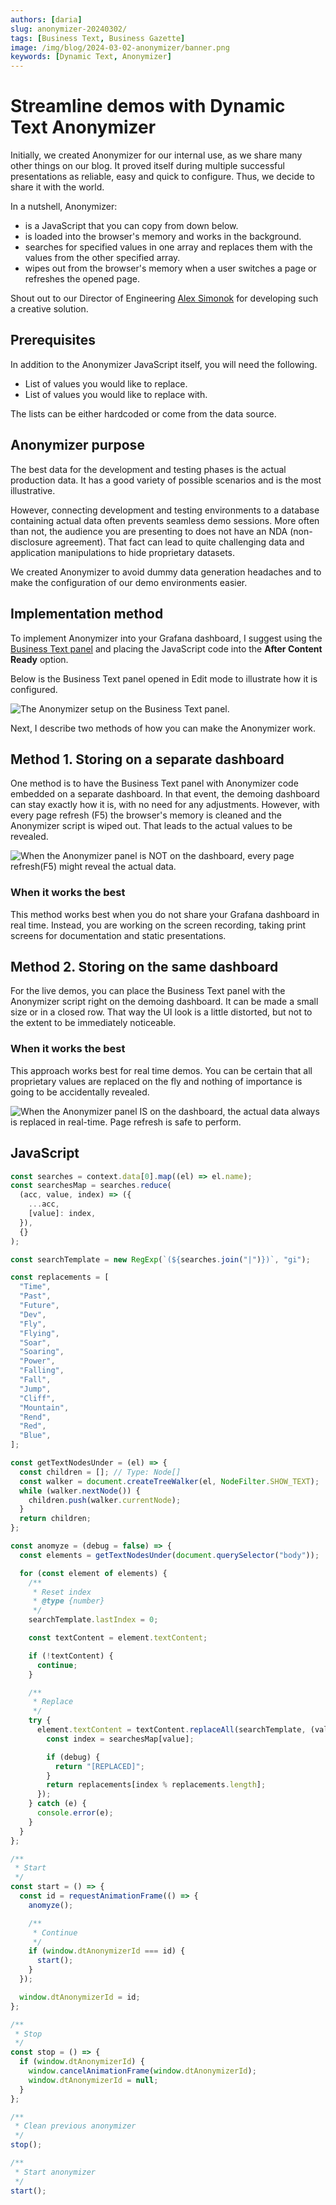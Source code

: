 ```yaml
---
authors: [daria]
slug: anonymizer-20240302/
tags: [Business Text, Business Gazette]
image: /img/blog/2024-03-02-anonymizer/banner.png
keywords: [Dynamic Text, Anonymizer]
---
```



# Streamline demos with Dynamic Text Anonymizer

Initially, we created Anonymizer for our internal use, as we share many other things on our blog. It proved itself during multiple successful presentations as reliable, easy and quick to configure. Thus, we decide to share it with the world.

In a nutshell, Anonymizer:

- is a JavaScript that you can copy from down below.
- is loaded into the browser's memory and works in the background.
- searches for specified values in one array and replaces them with the values from the other specified array.
- wipes out from the browser's memory when a user switches a page or refreshes the opened page.

<Youtube
  id="FMSEGGFbJy0"
  title="Convert dashboard values on the fly for demo purposes."
/>

Shout out to our Director of Engineering [Alex Simonok](https://github.com/asimonok) for developing such a creative solution.

## Prerequisites

In addition to the Anonymizer JavaScript itself, you will need the following.

- List of values you would like to replace.
- List of values you would like to replace with.

The lists can be either hardcoded or come from the data source.

## Anonymizer purpose

The best data for the development and testing phases is the actual production data. It has a good variety of possible scenarios and is the most illustrative.

However, connecting development and testing environments to a database containing actual data often prevents seamless demo sessions. More often than not, the audience you are presenting to does not have an NDA (non-disclosure agreement). That fact can lead to quite challenging data and application manipulations to hide proprietary datasets.

We created Anonymizer to avoid dummy data generation headaches and to make the configuration of our demo environments easier.

## Implementation method

To implement Anonymizer into your Grafana dashboard, I suggest using the [Business Text panel](/plugins/business-text/) and placing the JavaScript code into the **After Content Ready** option.

Below is the Business Text panel opened in Edit mode to illustrate how it is configured.

<Image
  title="The Anonymizer setup on the Business Text panel."
  src="/img/blog/2024-03-02-anonymizer/anony-edit.png"
/>

Next, I describe two methods of how you can make the Anonymizer work.

## Method 1. Storing on a separate dashboard

One method is to have the Business Text panel with Anonymizer code embedded on a separate dashboard. In that event, the demoing dashboard can stay exactly how it is, with no need for any adjustments.
However, with every page refresh (F5) the browser's memory is cleaned and the Anonymizer script is wiped out. That leads to the actual values to be revealed.

<Image
  title="When the Anonymizer panel is NOT on the dashboard, every page refresh(F5) might reveal the actual data."
  src="/img/blog/2024-03-02-anonymizer/anony-no-form.png"
/>

### When it works the best

This method works best when you do not share your Grafana dashboard in real time. Instead, you are working on the screen recording, taking print screens for documentation and static presentations.

## Method 2. Storing on the same dashboard

For the live demos, you can place the Business Text panel with the Anonymizer script right on the demoing dashboard. It can be made a small size or in a closed row.
That way the UI look is a little distorted, but not to the extent to be immediately noticeable.

### When it works the best

This approach works best for real time demos. You can be certain that all proprietary values are replaced on the fly and nothing of importance is going to be accidentally revealed.

<Image
  title="When the Anonymizer panel IS on the dashboard, the actual data always is replaced in real-time. Page refresh is safe to perform."
  src="/img/blog/2024-03-02-anonymizer/anony-yes-form.png"
/>

## JavaScript

```js
const searches = context.data[0].map((el) => el.name);
const searchesMap = searches.reduce(
  (acc, value, index) => ({
    ...acc,
    [value]: index,
  }),
  {}
);

const searchTemplate = new RegExp(`(${searches.join("|")})`, "gi");

const replacements = [
  "Time",
  "Past",
  "Future",
  "Dev",
  "Fly",
  "Flying",
  "Soar",
  "Soaring",
  "Power",
  "Falling",
  "Fall",
  "Jump",
  "Cliff",
  "Mountain",
  "Rend",
  "Red",
  "Blue",
];

const getTextNodesUnder = (el) => {
  const children = []; // Type: Node[]
  const walker = document.createTreeWalker(el, NodeFilter.SHOW_TEXT);
  while (walker.nextNode()) {
    children.push(walker.currentNode);
  }
  return children;
};

const anomyze = (debug = false) => {
  const elements = getTextNodesUnder(document.querySelector("body"));

  for (const element of elements) {
    /**
     * Reset index
     * @type {number}
     */
    searchTemplate.lastIndex = 0;

    const textContent = element.textContent;

    if (!textContent) {
      continue;
    }

    /**
     * Replace
     */
    try {
      element.textContent = textContent.replaceAll(searchTemplate, (value) => {
        const index = searchesMap[value];

        if (debug) {
          return "[REPLACED]";
        }
        return replacements[index % replacements.length];
      });
    } catch (e) {
      console.error(e);
    }
  }
};

/**
 * Start
 */
const start = () => {
  const id = requestAnimationFrame(() => {
    anomyze();

    /**
     * Continue
     */
    if (window.dtAnonymizerId === id) {
      start();
    }
  });

  window.dtAnonymizerId = id;
};

/**
 * Stop
 */
const stop = () => {
  if (window.dtAnonymizerId) {
    window.cancelAnimationFrame(window.dtAnonymizerId);
    window.dtAnonymizerId = null;
  }
};

/**
 * Clean previous anonymizer
 */
stop();

/**
 * Start anonymizer
 */
start();
```

<Feedback />
